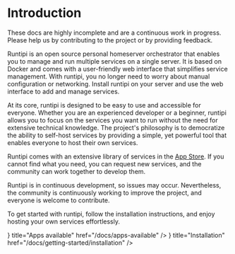 
# Introduction

<AppScreenshot />

<Callout emoji="🚨">
  These docs are highly incomplete and are a continuous work in progress. Please help us by
  contributing to the project or by providing feedback.
</Callout>

Runtipi is an open source personal homeserver orchestrator that enables you to manage and run multiple services on a single server.
It is based on Docker and comes with a user-friendly web interface that simplifies service management.
With runtipi, you no longer need to worry about manual configuration or networking.
Install runtipi on your server and use the web interface to add and manage services.

At its core, runtipi is designed to be easy to use and accessible for everyone.
Whether you are an experienced developer or a beginner, runtipi allows you to focus on the services you want to run without the need for extensive technical knowledge.
The project's philosophy is to democratize the ability to self-host services by providing a simple, yet powerful tool that enables everyone to host their own services.

Runtipi comes with an extensive library of services in the [App Store](/docs/apps-available).
If you cannot find what you need, you can request new services, and the community can work together to develop them.

Runtipi is in continuous development, so issues may occur. Nevertheless, the community is continuously working to improve the project, and everyone is welcome to contribute.

To get started with runtipi, follow the installation instructions, and enjoy hosting your own services effortlessly.

<Cards>
  <Card icon={<LightBulbIcon />} title="Apps available" href="/docs/apps-available" />
  <Card icon={<WrenchIcon />} title="Installation" href="/docs/getting-started/installation" />
</Cards>
